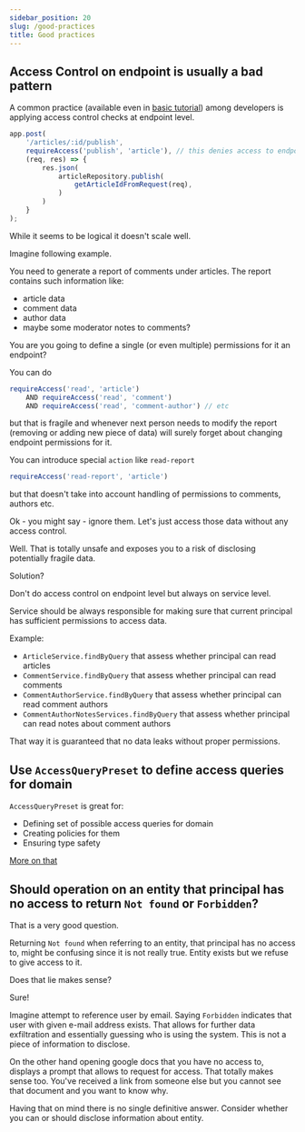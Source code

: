 ```yaml
---
sidebar_position: 20
slug: /good-practices
title: Good practices
---
```


## Access Control on endpoint is usually a bad pattern

A common practice (available even in [basic tutorial](https://github.com/pallad-ts/access-control/tree/master/examples/simple-articles-system))
among developers is applying access control checks at endpoint level.

```typescript
app.post(
	'/articles/:id/publish',
	requireAccess('publish', 'article'), // this denies access to endpoint without permissions
	(req, res) => {
		res.json(
			articleRepository.publish(
				getArticleIdFromRequest(req),
			)
		)
	}
);
```

While it seems to be logical it doesn't scale well.

Imagine following example.

You need to generate a report of comments under articles.
The report contains such information like:
* article data
* comment data
* author data
* maybe some moderator notes to comments?

You are you going to define a single (or even multiple) permissions for it an endpoint?

You can do
```typescript
requireAccess('read', 'article')
	AND requireAccess('read', 'comment')
	AND requireAccess('read', 'comment-author') // etc
```
but that is fragile and whenever next person needs to modify the report (removing or adding new piece of data)
will surely forget about changing endpoint permissions for it.

You can introduce special `action` like `read-report`
```typescript
requireAccess('read-report', 'article')
```
but that doesn't take into account handling of permissions to comments, authors etc.

Ok - you might say - ignore them. Let's just access those data without any access control.

Well. That is totally unsafe and exposes you to a risk of disclosing potentially fragile data.

Solution?

Don't do access control on endpoint level but always on service level.

Service should be always responsible for making sure that current principal has sufficient permissions to access data.

Example:
* `ArticleService.findByQuery` that assess whether principal can read articles
* `CommentService.findByQuery` that assess whether principal can read comments
* `CommentAuthorService.findByQuery` that assess whether principal can read comment authors
* `CommentAuthorNotesServices.findByQuery` that assess whether principal can read notes about comment authors

That way it is guaranteed that no data leaks without proper permissions.

## Use `AccessQueryPreset` to define access queries for domain

`AccessQueryPreset` is great for:
* Defining set of possible access queries for domain
* Creating policies for them
* Ensuring type safety

[More on that](/access-control/defining-access-query/access-query-preset)


## Should operation on an entity that principal has no access to return `Not found` or `Forbidden`?

That is a very good question.

Returning `Not found` when referring to an entity, that principal has no access to, might be confusing since it is not really true.
Entity exists but we refuse to give access to it.

Does that lie makes sense?

Sure!

Imagine attempt to reference user by email. Saying `Forbidden` indicates that user with given e-mail address exists.
That allows for further data exfiltration and essentially guessing who is using the system.
This is not a piece of information to disclose.

On the other hand opening google docs that you have no access to, displays a prompt that allows to request for access.
That totally makes sense too. You've received a link from someone else but you cannot see that document and you want to know why.

Having that on mind there is no single definitive answer. Consider whether you can or should disclose information about entity.
